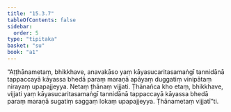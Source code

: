 ```yaml
---
title: "15.3.7"
tableOfContents: false
sidebar:
  order: 5
type: "tipitaka"
basket: "su"
book: "a1"
---
```



<DynamicBreadcrumb />

<Division number="293" book="a1">

<Paragraph number="380" book="a1">
“Aṭṭhānametaṃ, bhikkhave, anavakāso yaṃ kāyasucaritasamaṅgī tannidānā tappaccayā kāyassa bhedā paraṃ maraṇā apāyaṃ duggatiṃ vinipātaṃ nirayaṃ upapajjeyya. Netaṃ ṭhānaṃ vijjati. Ṭhānañca kho etaṃ, bhikkhave, vijjati yaṃ kāyasucaritasamaṅgī tannidānā tappaccayā kāyassa bhedā paraṃ maraṇā sugatiṃ saggaṃ lokaṃ upapajjeyya. Ṭhānametaṃ vijjatī”ti.
</Paragraph>
</Division>